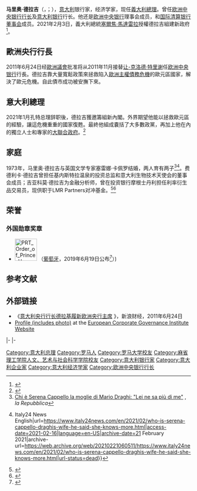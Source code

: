 {{Expand language|1=it|time=2021-02-24T04:46:01+00:00}}
{{Infobox Officeholder 
|name          = 马里奥·德拉吉
|image         = Mario Draghi 2021 cropped.jpg
|caption       = 2021年的德拉吉
|office1       = [[欧洲中央银行行长|欧洲中央银行行长]]
|deputyt1      = {{le|维托尔·康斯坦西奥|Vítor Constâncio}}<br>{{le|路易斯·德·金多斯|Luis de Guindos}}
|term_start1   = 2011年11月1日
|term_end1     = 2019年10月31日
|predecessor1  = [[让-克洛德·特里谢|让-克洛德·特里谢]]
|successor1    = [[克里斯蒂娜·拉加德|克里斯蒂娜·拉加德]]
|office2       = [[意大利银行|意大利银行]]行长
|term_start2   = 2006年1月16日
|term_end2 = 2011年10月31日
|predecessor2  = {{le|安东尼奥·法齐奥|Antonio Fazio}}
|successor2    = {{le|伊尼亚齐奥·维斯科|Ignazio Visco}}
|office      = [[義大利總理列表|第59任]][[意大利部長會議主席|義大利總理]]
|term_start  =  2021年2月13日
|term_end    =
|president   = [[塞尔焦·马塔雷拉|塞尔焦·马塔雷拉]]
|predecessor = [[朱塞佩·孔特|朱塞佩·孔特]]
|birth_date    = {{birth date and age|1947|9|3|df=y}}
|birth_place   = {{ITA}}[[罗马|罗马]]
|death_date    = 
|death_place   = 
|party       = {{無黨籍}}
|alma_mater    = [[罗马大学|罗马大学]]<br>[[麻省理工学院|麻省理工学院]] 
|profession    = [[经济学家|经济学家]]
|signature     = Mario Draghi signature.svg
}}

'''马里奥·德拉吉'''（{{lang-it|Mario Draghi}}，{{IPA-it|ˈmaːrjo ˈdraːɡi}}；{{bd|1947年|9月3日||}}），[[意大利|意大利]]银行家，经济学家，现任[[意大利部長會議主席|義大利總理]]。曾任[[欧洲中央银行行长|欧洲中央银行行长]]及[[意大利银行|意大利银行]]行长。他还是[[欧洲中央银行|欧洲中央银行]]理事会成员，和[[国际清算银行|国际清算银行]][[董事会|董事会]]成员。2021年2月3日，義大利總統[[塞爾焦·馬達雷拉|塞爾焦·馬達雷拉]]授權德拉吉組建新政府<ref>{{Cite web|title=意大利總統授權經濟學家德拉吉組建新政府-香港商報|url=http://www.hkcd.com/content/2021-02/04/content_1247243.html|accessdate=2021-02-06|work=www.hkcd.com|archive-date=2021-02-04|archive-url=https://web.archive.org/web/20210204083459/http://www.hkcd.com/content/2021-02/04/content_1247243.html|dead-url=no}}</ref>。

==歐洲央行行長==
2011年6月24日经[[歐洲議會|歐洲議會]]批准将从2011年11月接替[[让-克洛德·特里谢|让-克洛德·特里谢]]任[[欧洲中央银行|欧洲中央银行]]行長。德拉吉靠大量寬鬆政策來拯救陷入[[歐洲主權債務危機|歐洲主權債務危機]]的歐元區國家，解決了歐元危機。自此債市成功被安撫下來。

==意大利總理==
2021年1月孔特总理辞职後，德拉吉獲邀籌組新內閣。外界期望他能以拯救歐元區的經驗，讓這危機重重的國家復甦。最終他組成嚢括了大多數政黨，再加上他在內的獨立人士和專家的[[大聯合政府|大聯合政府]]。<ref>{{Cite web|date=2021-02-11|title=Dal voto Cinquestelle via libera al governo Draghi con il 59,3%. Di Maio: “Il movimento prende la via europea”. Fico: “Niente salti ne buio”|url=https://www.lastampa.it/politica/2021/02/11/news/al-via-il-voto-su-rousseau-fico-voto-si-il-momento-del-paese-e-molto-delicato-1.39887941|access-date=2021-02-11|website=lastampa.it|language=it|archive-date=2021-02-13|archive-url=https://web.archive.org/web/20210213131123/https://www.lastampa.it/politica/2021/02/11/news/al-via-il-voto-su-rousseau-fico-voto-si-il-momento-del-paese-e-molto-delicato-1.39887941|dead-url=no}}</ref>

==家庭 ==
1973年，马里奥·德拉吉与英国文学专家塞雷娜·卡佩罗结婚，两人育有两子<ref name=rep140619>[https://roma.repubblica.it/cronaca/2021/02/03/news/chi_e_serena_cappello_la_moglie_di_mario_draghi_lei_ne_sa_piu_di_me_-285764078/ Chi è Serena Cappello la moglie di Mario Draghi: "Lei ne sa più di me"] {{Wayback|url=https://roma.repubblica.it/cronaca/2021/02/03/news/chi_e_serena_cappello_la_moglie_di_mario_draghi_lei_ne_sa_piu_di_me_-285764078/ |date=20211220140053 }}, ''la Repubblica''</ref><ref>{{Cite web|title=Who is Serena Cappello, Draghi's wife. He said: "She knows more" {{!}} Italy24 News English|url=https://www.italy24news.com/en/2021/02/who-is-serena-cappello-draghis-wife-he-said-she-knows-more.html|access-date=2021-02-16|language=en-US|archive-date=21 February 2021|archive-url=https://web.archive.org/web/20210221060511/https://www.italy24news.com/en/2021/02/who-is-serena-cappello-draghis-wife-he-said-she-knows-more.html|url-status=dead}}</ref>。费德利卡·德拉吉曾担任基内斯特拉温泉的投资总监和意大利生物技术天使会的董事会成员；吉亚科莫·德拉吉为金融分析师，曾在投资银行摩根士丹利担任利率衍生品交易员，现供职于LMR Partners对冲基金。<ref>{{Cite news|url=https://www.bloomberg.com/news/articles/2017-02-08/giacomo-draghi-said-to-exit-morgan-stanley-for-hedge-fund-lmr|title=Giacomo Draghi Said to Exit Morgan Stanley for Hedge Fund|date=14 June 2019|access-date=14 June 2019|language=en|archive-date=2021-10-22|archive-url=https://web.archive.org/web/20211022192404/https://www.bloomberg.com/news/articles/2017-02-08/giacomo-draghi-said-to-exit-morgan-stanley-for-hedge-fund-lmr|dead-url=no}}</ref><ref>{{Cite web|url=https://www.repubblica.it/economia/finanza/2017/02/08/news/il_figlio_di_mario_draghi_lascia_morgan_stanley_per_un_fondo_hedge-157861230/|title=Il figlio di Mario Draghi lascia Morgan Stanley per un fondo hedge|date=8 February 2017|website=Repubblica.it|language=it|access-date=14 June 2019|archive-date=2021-12-20|archive-url=https://web.archive.org/web/20211220141606/https://www.repubblica.it/economia/finanza/2017/02/08/news/il_figlio_di_mario_draghi_lascia_morgan_stanley_per_un_fondo_hedge-157861230/|dead-url=no}}</ref>

==荣誉==
===外国勋章奖章===
* [[File:PRT_Order_of_Prince_Henry_-_Grand_Collar_BAR.png|60px]] {{link-pt|恩里克王子勋章大颈饰|Ordem do Infante D. Henrique}}（[[葡萄牙|葡萄牙]]，2019年6月19日公布<ref>{{pt}}{{cite web |url=https://www.ordens.presidencia.pt/?idc=154&list=1 |title=ENTIDADES ESTRANGEIRAS AGRACIADAS COM ORDENS PORTUGUESAS |publisher=Presidência da República Portuguesa |date= |accessdate=2021-09-06 |archive-date=2019-04-28 |archive-url=https://web.archive.org/web/20190428204450/http://www.ordens.presidencia.pt/?idc=154&list=1 |dead-url=no }}</ref>）)

==参考文献==
{{reflist}}

==外部链接==
{{Commons category|Mario Draghi}}
* 《[http://finance.sina.com.cn/world/ozjj/20110624/204810044846.shtml 意大利央行行长德拉基履新欧洲央行主席] {{Wayback|url=http://finance.sina.com.cn/world/ozjj/20110624/204810044846.shtml |date=20200523234759 }}》，新浪财经，2011年6月24日
*[http://www.ecgi.org/tcgd/launch/draghi_profile.htm Profile (includes photo)] {{Wayback|url=http://www.ecgi.org/tcgd/launch/draghi_profile.htm |date=20190414023700 }} at the [http://www.ecgi.org/ European Corporate Governance Institute Website] {{Wayback|url=http://www.ecgi.org/ |date=20100503035947 }}

{{s-start}}
{{s-gov}}
{{s-bef|before=[[朱塞佩·孔特|朱塞佩·孔特]]}}
{{s-ttl|title=[[意大利部長會議主席|意大利部長會議主席]]|years=2021年–}}
{{s-aft|after=現任}}
|-
{{s-bus}}
{{s-bef|before={{le|安东尼奥·法齐奥|Antonio Fazio}}}}
{{s-ttl|title=[[意大利银行|意大利银行]]行长|years=2006年–2011年}}
{{s-aft|after={{le|伊尼亚齐奥·维斯科|Ignazio Visco}}}}
|-
{{s-bef|before=[[让-克洛德·特里谢|让-克洛德·特里谢]]}}
{{s-ttl|title=[[欧洲中央银行行长|欧洲中央银行行长]]|years=2011年–2019年}}
{{s-aft|after=[[克里斯蒂娜·拉加德|克里斯蒂娜·拉加德]]}}
{{s-end}}

{{意大利總理}}
{{欧洲理事会}}
{{G8各國領袖}}
{{G20领袖}}
{{NATO leaders}}

{{Authority control}}
{{DEFAULTSORT:Draghi, Mario}}
[[Category:意大利总理|Category:意大利总理]]
[[Category:罗马人|Category:罗马人]]
[[Category:罗马大学校友|Category:罗马大学校友]]
[[Category:麻省理工学院人文、艺术与社会科学学院校友|Category:麻省理工学院人文、艺术与社会科学学院校友]]
[[Category:意大利银行家|Category:意大利银行家]]
[[Category:意大利企业家|Category:意大利企业家]]
[[Category:意大利经济学家|Category:意大利经济学家]]
[[Category:欧洲中央银行行长|Category:欧洲中央银行行长]]